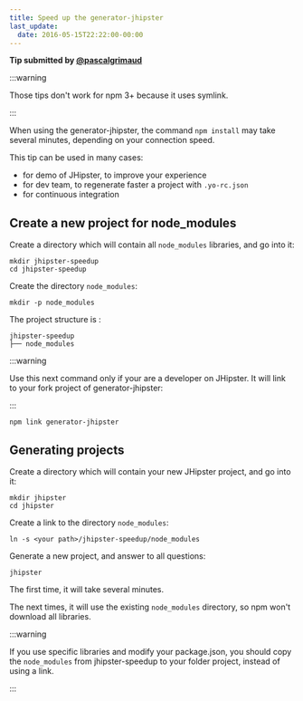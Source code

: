 ```yaml
---
title: Speed up the generator-jhipster
last_update:
  date: 2016-05-15T22:22:00-00:00
---
```


__Tip submitted by [@pascalgrimaud](https://github.com/pascalgrimaud)__

:::warning

Those tips don't work for npm 3+ because it uses symlink.

:::

When using the generator-jhipster, the command `npm install` may take several minutes, depending on your connection speed.

This tip can be used in many cases:

- for demo of JHipster, to improve your experience
- for dev team, to regenerate faster a project with `.yo-rc.json`
- for continuous integration


## Create a new project for node_modules

Create a directory which will contain all `node_modules` libraries, and go into it:

```shell
mkdir jhipster-speedup
cd jhipster-speedup
```

Create the directory `node_modules`:

```shell
mkdir -p node_modules
```

The project structure is :

```
jhipster-speedup
├── node_modules
```

:::warning

Use this next command only if your are a developer on JHipster. It will link to your fork project of generator-jhipster:

:::

```shell
npm link generator-jhipster
```


## Generating projects

Create a directory which will contain your new JHipster project, and go into it:

```shell
mkdir jhipster
cd jhipster
```

Create a link to the directory `node_modules`:

```shell
ln -s <your path>/jhipster-speedup/node_modules
```

Generate a new project, and answer to all questions:

```shell
jhipster
```

The first time, it will take several minutes.

The next times, it will use the existing `node_modules` directory, so npm won't download all libraries.

:::warning

If you use specific libraries and modify your package.json, you should copy the `node_modules`
from jhipster-speedup to your folder project, instead of using a link.

:::
